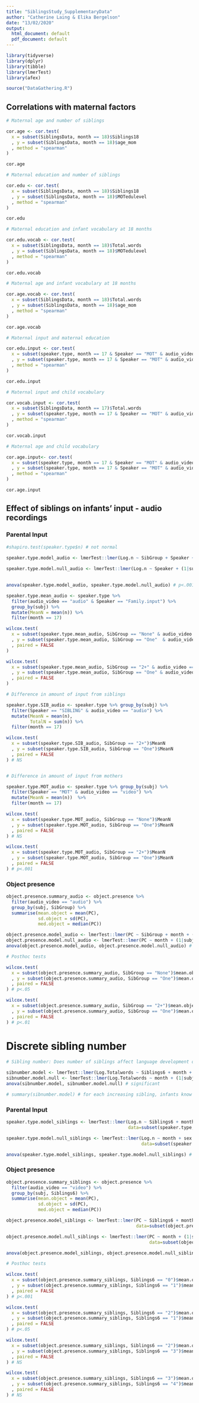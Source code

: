```yaml
---
title: "SiblingsStudy_SupplementaryData"
author: "Catherine Laing & Elika Bergelson"
date: "13/02/2020"
output:
  html_document: default
  pdf_document: default
---
```


```r
library(tidyverse)
library(dplyr)
library(tibble)
library(lmerTest)
library(afex)

source("DataGathering.R")
```

## Correlations with maternal factors

```r

# Maternal age and number of siblings

cor.age <- cor.test(
  x = subset(SiblingsData, month == 18)$Siblings18
  , y = subset(SiblingsData, month == 18)$age_mom
  , method = "spearman"
)

cor.age

# Maternal education and number of siblings

cor.edu <- cor.test(
  x = subset(SiblingsData, month == 18)$Siblings18
  , y = subset(SiblingsData, month == 18)$MOTedulevel
  , method = "spearman"
)

cor.edu

# Maternal education and infant vocabulary at 18 months

cor.edu.vocab <- cor.test(
  x = subset(SiblingsData, month == 18)$Total.words
  , y = subset(SiblingsData, month == 18)$MOTedulevel
  , method = "spearman"
)

cor.edu.vocab

# Maternal age and infant vocabulary at 18 months

cor.age.vocab <- cor.test(
  x = subset(SiblingsData, month == 18)$Total.words
  , y = subset(SiblingsData, month == 18)$age_mom
  , method = "spearman"
)

cor.age.vocab

```


```r

# Maternal input and maternal education

cor.edu.input <- cor.test(
  x = subset(speaker.type, month == 17 & Speaker == "MOT" & audio_video == "video")$n
  , y = subset(speaker.type, month == 17 & Speaker == "MOT" & audio_video == "video")$MOTedulevel
  , method = "spearman"
)

cor.edu.input

# Maternal input and child vocabulary

cor.vocab.input <- cor.test(
  x = subset(SiblingsData, month == 17)$Total.words
  , y = subset(speaker.type, month == 17 & Speaker == "MOT" & audio_video == "video")$n
  , method = "spearman"
)

cor.vocab.input

# Maternal age and child vocabulary

cor.age.input<- cor.test(
  x = subset(speaker.type, month == 17 & Speaker == "MOT" & audio_video == "video")$n
  , y = subset(speaker.type, month == 17 & Speaker == "MOT" & audio_video == "video")$age_mom
  , method = "spearman"
)

cor.age.input

```

## Effect of siblings on infants' input - audio recordings

### Parental Input

```r

#shapiro.test(speaker.type$n) # not normal

speaker.type.model_audio <- lmerTest::lmer(Log.n ~ SibGroup + Speaker + (1|subj), data=subset(speaker.type, audio_video == "audio" & 
                                                                                           Speaker != "Family.input"), REML=FALSE)
speaker.type.model.null_audio <- lmerTest::lmer(Log.n ~ Speaker + (1|subj), data=subset(speaker.type, audio_video == "audio" & 
                                                                                           Speaker != "Family.input"), REML=FALSE)

anova(speaker.type.model_audio, speaker.type.model.null_audio) # p<.001

speaker.type.mean_audio <- speaker.type %>% 
  filter(audio_video == "audio" & Speaker == "Family.input") %>%
  group_by(subj) %>% 
  mutate(MeanN = mean(n)) %>% 
  filter(month == 17) 

wilcox.test(
  x = subset(speaker.type.mean_audio, SibGroup == "None" & audio_video == "audio")$MeanN
  , y = subset(speaker.type.mean_audio, SibGroup == "One"  & audio_video == "audio")$MeanN
  , paired = FALSE
)

wilcox.test(
  x = subset(speaker.type.mean_audio, SibGroup == "2+" & audio_video == "audio")$MeanN
  , y = subset(speaker.type.mean_audio, SibGroup == "One" & audio_video == "audio")$MeanN
  , paired = FALSE
)


```

```r

# Difference in amount of input from siblings

speaker.type.SIB_audio <- speaker.type %>% group_by(subj) %>% 
  filter(Speaker == "SIBLING" & audio_video == "audio") %>%
  mutate(MeanN = mean(n),
         TotalN = sum(n)) %>%
  filter(month == 17)

wilcox.test(
  x = subset(speaker.type.SIB_audio, SibGroup == "2+")$MeanN
  , y = subset(speaker.type.SIB_audio, SibGroup == "One")$MeanN
  , paired = FALSE
) # NS


# Difference in amount of input from mothers

speaker.type.MOT_audio <- speaker.type %>% group_by(subj) %>% 
  filter(Speaker == "MOT" & audio_video == "video") %>%
  mutate(MeanN = mean(n))  %>%
  filter(month == 17)

wilcox.test(
  x = subset(speaker.type.MOT_audio, SibGroup == "None")$MeanN
  , y = subset(speaker.type.MOT_audio, SibGroup == "One")$MeanN
  , paired = FALSE
) # NS

wilcox.test(
  x = subset(speaker.type.MOT_audio, SibGroup == "2+")$MeanN
  , y = subset(speaker.type.MOT_audio, SibGroup == "One")$MeanN
  , paired = FALSE
) # p<.001

```

### Object presence

```r

object.presence.summary_audio <- object.presence %>%
  filter(audio_video == "audio") %>%
  group_by(subj, SibGroup) %>%
  summarise(mean.object = mean(PC),
            sd.object = sd(PC),
            med.object = median(PC))

```

```r

object.presence.model_audio <- lmerTest::lmer(PC ~ SibGroup + month + (1|subj), data=subset(object.presence, audio_video == "audio"), REML=FALSE)
object.presence.model.null_audio <- lmerTest::lmer(PC ~ month + (1|subj), data=subset(object.presence, audio_video == "audio"), REML=FALSE)
anova(object.presence.model_audio, object.presence.model.null_audio) # p<.001

# Posthoc tests

wilcox.test(
  x = subset(object.presence.summary_audio, SibGroup == "None")$mean.object
  , y = subset(object.presence.summary_audio, SibGroup == "One")$mean.object
  , paired = FALSE
) # p<.05

wilcox.test(
  x = subset(object.presence.summary_audio, SibGroup == "2+")$mean.object
  , y = subset(object.presence.summary_audio, SibGroup == "One")$mean.object
  , paired = FALSE
) # p<.01

```

# Discrete sibling  number


```r

# Sibling number: Does number of siblings affect language development over time?

sibnumber.model <- lmerTest::lmer(Log.Totalwords ~ Siblings6 + month + (1|subj), data=SiblingsData, REML=FALSE)
sibnumber.model.null <- lmerTest::lmer(Log.Totalwords ~ month + (1|subj), data=SiblingsData, REML=FALSE)
anova(sibnumber.model, sibnumber.model.null) # significant

# summary(sibnumber.model) # for each increasing sibling, infants know 30% fewer words at 18m

```

### Parental Input

```r

speaker.type.model_siblings <- lmerTest::lmer(Log.n ~ Siblings6 + month + sex + (1|subj), 
                                              data=subset(speaker.type, audio_video == "video"), REML=FALSE)

speaker.type.model.null_siblings <- lmerTest::lmer(Log.n ~ month + sex + (1|subj), 
                                                   data=subset(speaker.type, audio_video == "video"), REML=FALSE)

anova(speaker.type.model_siblings, speaker.type.model.null_siblings) # ns

```

### Object presence

```r

object.presence.summary_siblings <- object.presence %>%
  filter(audio_video == "video") %>%
  group_by(subj, Siblings6) %>%
  summarise(mean.object = mean(PC),
            sd.object = sd(PC),
            med.object = median(PC))

```

```r

object.presence.model_siblings <- lmerTest::lmer(PC ~ Siblings6 + month + (1|subj), 
                                                 data=subset(object.presence, audio_video == "video"), REML=FALSE)

object.presence.model.null_siblings <- lmerTest::lmer(PC ~ month + (1|subj), 
                                                      data=subset(object.presence, audio_video == "video"), REML=FALSE)

anova(object.presence.model_siblings, object.presence.model.null_siblings) # p<.001

# Posthoc tests

wilcox.test(
  x = subset(object.presence.summary_siblings, Siblings6 == "0")$mean.object
  , y = subset(object.presence.summary_siblings, Siblings6 == "1")$mean.object
  , paired = FALSE
) # p<.001

wilcox.test(
  x = subset(object.presence.summary_siblings, Siblings6 == "2")$mean.object
  , y = subset(object.presence.summary_siblings, Siblings6 == "1")$mean.object
  , paired = FALSE
) # p<.05

wilcox.test(
  x = subset(object.presence.summary_siblings, Siblings6 == "2")$mean.object
  , y = subset(object.presence.summary_siblings, Siblings6 == "3")$mean.object
  , paired = FALSE
) # NS

wilcox.test(
  x = subset(object.presence.summary_siblings, Siblings6 == "3")$mean.object
  , y = subset(object.presence.summary_siblings, Siblings6 == "4")$mean.object
  , paired = FALSE
) # NS

```
